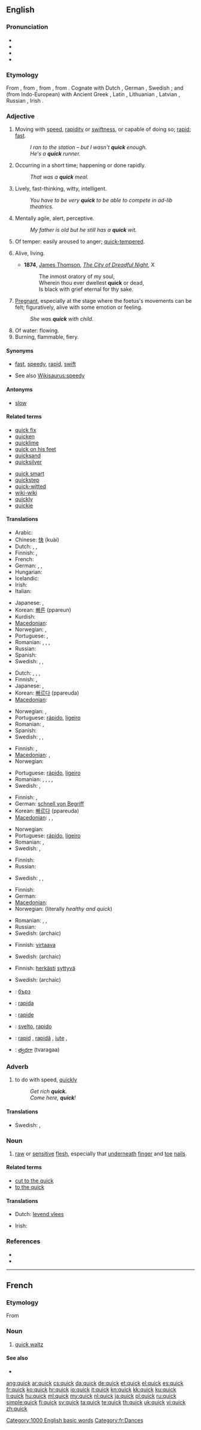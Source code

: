 {{wikipedia}}
==English==

===Pronunciation===
* {{IPA|/kwɪk/}}
* {{audio|en-us-quick.ogg|Audio (US)}}
* {{audio|En-uk-quick.ogg|Audio (UK)}}
* {{rhymes|ɪk}}

===Etymology===
From {{etyl|ang|en}} {{term|cwic||alive|lang=ang}}, from {{proto|Germanic|kwikwa-|lang=en}}, from {{proto|Indo-European|gʷih₃u̯os|alive|lang=en}}, from {{proto|Indo-European|gʷei-|to live|lang=en|title=}}. Cognate with Dutch {{term|kwiek|lang=nl}}, German {{term|keck|lang=de}}, Swedish {{term|kvick|lang=sv}}; and (from Indo-European) with Ancient Greek {{term|sc=polytonic|βίος|tr=bios|lang=grc}}, Latin {{term|vivus|lang=la}}, Lithuanian {{term|gývas|lang=lt}}, Latvian {{term|dzivs|lang=lv}}, Russian {{term|sc=Cyrl|живой|tr=živoj|lang=ru}}, Irish {{term|biathaim||nourish|lang=ga}}.

===Adjective===
{{en-adj|er}}

# Moving with [[speed]], [[rapidity]] or [[swiftness]], or capable of doing so; [[rapid]]; [[fast]].
#: ''I ran to the station – but I wasn't '''quick''' enough.''
#: ''He's a '''quick''' runner.''
# Occurring in a short time; happening or done rapidly.
#: ''That was a '''quick''' meal.''
# Lively, fast-thinking, witty, intelligent.
#: ''You have to be very '''quick''' to be able to compete in ad-lib theatrics.''
# Mentally agile, alert, perceptive.
#: ''My father is old but he still has a '''quick''' wit.''
# Of temper: easily aroused to anger; [[quick-tempered]].
# {{archaic}} Alive, living.
#* '''1874''', [[w:James Thomson (B.V.)|James Thomson]], ''[[:w:City of Dreadful Night|The City of Dreadful Night]]'', X
#*: The inmost oratory of my soul,
#*: Wherein thou ever dwellest '''quick''' or dead,
#*: Is black with grief eternal for thy sake.
# {{archaic}} [[pregnant|Pregnant]], especially at the stage where the foetus's movements can be felt; figuratively, alive with some emotion or feeling.
#: ''She was '''quick''' with child.''
# Of water: flowing.
# Burning, flammable, fiery.

====Synonyms====
* {{sense|moving with speed}} [[fast]], [[speedy]], [[rapid]], [[swift]]
* See also [[Wikisaurus:speedy]]

====Antonyms====
* {{sense|moving with speed}} [[slow]]

====Related terms====
{{top2}}
* [[quick fix]]
* [[quicken]]
* [[quicklime]]
* [[quick on his feet]]
* [[quicksand]]
* [[quicksilver]]
{{mid2}}
* [[quick smart]]
* [[quickstep]]
* [[quick-witted]]
* [[wiki-wiki]]
* [[quickly]]
* [[quickie]]
{{bottom}}

====Translations====
{{trans-top|moving with speed}}
* Arabic: {{t-|ar|سريع|alt=سَريع|tr=sarii3}}
* Chinese: [[快]] (kuài)
* Dutch: {{t+|nl|snel}}, {{t+|nl|vlug}}, {{t+|nl|rap}}
* Finnish: {{t+|fi|nopea}}, {{t+|fi|vikkelä}}
* French: {{t+|fr|rapide}}
* German: {{t+|de|schnell}}, {{t+|de|geschwind}}, {{t+|de|rasch}}
* Hungarian: {{t+|hu|gyors}}
* Icelandic: {{t+|is|fljótur}}
* Irish: {{t-|ga|luath|xs=Irish}}
* Italian: {{t+|it|rapido}}
{{trans-mid}}
* Japanese: {{t+|ja|速い}}, {{t+|ja|はやい|tr=hayai}}
* Korean: [[빠른]] (ppareun)
* Kurdish: {{ku-Arab|[[گورج]]}}
* [[Macedonian]]: {{t-|mk|брз|m|tr=brz}}
* Norwegian: {{t+|no|rask}}, {{t|no|kvikk}}
* Portuguese: {{t+|pt|rápido}}, {{t+|pt|ligeiro}}
* Romanian: {{t-|ro|repede}}, {{t-|ro|rapid|m|n}}, {{t-|ro|iute|m|f|n}}, {{t|ro|rapidă|f}}
* Russian: {{t+|ru|быстрый|tr=býstryj}}
* Spanish: {{t+|es|rápido}}
* Swedish: {{t+|sv|snabb}}, {{t+|sv|rapp}}, {{t|sv|kvick}}
{{trans-bottom}}

{{trans-top|occurring in a short time}}
* Dutch: {{t+|nl|snel}}, {{t+|nl|vlug}}, {{t+|nl|rap}}, {{t+|nl|haastig}}
* Finnish: {{t+|fi|nopea}}, {{t-|fi|pikainen}}
* Japanese: {{t+|ja|速い}}, {{t+|ja|はやい|tr=hayai}}
* Korean: [[빠르다]] (ppareuda)
* [[Macedonian]]: {{t-|mk|брз|m|tr=brz}}
{{trans-mid}}
* Norwegian: {{t+|no|rask}}, {{t|no|kvikk}}
* Portuguese: [[rápido]], [[ligeiro]]
* Romanian: {{t-|ro|repede|m|f|n}}, {{t-|ro|rapid|m|n}}
* Spanish: {{t+|es|rápido}}
* Swedish: {{t+|sv|snabb}}, {{t+|sv|kvick}}, {{t+|sv|hastig}}
{{trans-bottom}}

{{trans-top|lively, witty}}
* Finnish: {{t-|fi|sukkela}}, {{t+|fi|nokkela}}
* [[Macedonian]]: {{t-|mk|жив|m|tr=živ}},  {{t-|mk|бистар|m|tr=bístar}}
* Norwegian: {{t|no|kvikk}}
{{trans-mid}}
* Portuguese: [[rápido]], [[ligeiro]]
* Romanian: {{t-|ro|vioi|m}}, {{t|ro|vioaie|f}}, {{t-|ro|iute|f}}, {{t-|ro|sprinten|m}}, {{t|ro|sprintenă|f}}
* Swedish: {{t+|sv|kvick}}, {{t+|sv|rapp}}
{{trans-bottom}}

{{trans-top|mentally agile, perceptive}}
* Finnish: {{t-|fi|nopeaälyinen}}, {{t+|fi|nokkela}}
* German: [[schnell von Begriff]]
* Korean: [[빠르다]] (ppareuda)
* [[Macedonian]]: {{t-|mk|бистар|m|tr=bístar}},  {{t|mk|досетлив|m|tr=dósetliv}},  {{t|mk|остроумен|m|tr=ostróumen}}
{{trans-mid}}
* Norwegian: {{t|no|kvikk}}
* Portuguese: [[rápido]], [[ligeiro]]
* Romanian: {{t+|ro|ager|m}}, {{t|ro|ageră|f}}
* Swedish: {{t+|sv|kvick}}, {{t+|sv|rapp}}
{{trans-bottom}}

{{trans-top|easily aroused to anger}}
* Finnish: {{t-|fi|äkkipikainen}}
* Russian: {{t+|ru|вспыльчивый}}
{{trans-mid}}
* Swedish: {{t+|sv|ilsk}}, {{t+|sv|ilsken}}, {{t+|sv|lättretlig}}
{{trans-bottom}}

{{trans-top|alive}}
* Finnish: {{t+|fi|elävä}}
* German: {{t+|de|quicklebendig}}
* [[Macedonian]]: {{t-|mk|жив|m|tr=živ}}
* Norwegian: {{t|no|frisk og rask}} (literally ''healthy and quick'')
{{trans-mid}}
* Romanian: {{t-|ro|vioi|m|n}}, {{t|ro|energic|m|n}}, {{t|ro|vioaie|f}}
* Russian: {{t+|ru|живой|tr=živoj}}
* Swedish: {{t+|sv|kvick}} (archaic)
{{trans-bottom}}

{{trans-top|pregnant}}
{{trans-mid}}
{{trans-bottom}}

{{trans-top|flowing}}
* Finnish: [[virtaava]]
{{trans-mid}}
* Swedish: {{t+|sv|kvick}} (archaic)
{{trans-bottom}}

{{trans-top|burning, fiery}}
* Finnish: [[herkkä|herkästi]] [[syttyvä]]
{{trans-mid}}
* Swedish: {{t+|sv|kvick}} (archaic)
{{trans-bottom}}

{{checktrans-top}}

* {{ttbc|Bulgarian}}: [[бърз]] {{m}}
* {{ttbc|Ido}}: [[rapida]]
* {{ttbc|Interlingua}}: [[rapide]]
* {{ttbc|Italian}}: [[svelto]], [[rapido]]
* {{ttbc|Romanian}}: [[rapid]] {{m}}, [[rapidă]] {{f}}, [[iute]] {{m}}, {{f}}
* {{ttbc|Telugu}}: [[త్వరగా]] (tvaragaa)
{{trans-bottom}}

===Adverb===
{{en-adv|er}}

# {{colloquial}} to do with speed, [[quickly]]
#: ''Get rich '''quick.'''''
#: ''Come here, '''quick'''!''

====Translations====
{{trans-top|with speed}}
* Swedish: {{t+|sv|fort}}, {{t+|sv|snabbt}}
{{trans-mid}}
{{trans-bottom}}

===Noun===
{{en-noun}}

# [[raw]] or [[sensitive]] [[flesh]], especially that [[underneath]] [[finger]] and [[toe]] [[nail]]s.

====Related terms====
* [[cut to the quick]]
* [[to the quick]]

====Translations====
{{trans-top|sensitive flesh}}
* Dutch: [[levend vlees]]
{{trans-mid}}
* Irish: {{t+|ga|beo|m|xs=Irish}}
{{trans-bottom}}

===References===
* {{R:Century 1911}}
* {{R:Webster 1913}}

[[Category:1000 English basic words]]

----

==French==

===Etymology===
From {{etyl|en|fr}}

===Noun===
{{fr-noun|m}}

# [[quick waltz]]

====See also====
* {{l|fr|slow}}

[[Category:fr:Dances]]

[[ang:quick]]
[[ar:quick]]
[[cs:quick]]
[[da:quick]]
[[de:quick]]
[[et:quick]]
[[el:quick]]
[[es:quick]]
[[fr:quick]]
[[ko:quick]]
[[hr:quick]]
[[io:quick]]
[[it:quick]]
[[kn:quick]]
[[kk:quick]]
[[ku:quick]]
[[li:quick]]
[[hu:quick]]
[[ml:quick]]
[[my:quick]]
[[nl:quick]]
[[ja:quick]]
[[pl:quick]]
[[ru:quick]]
[[simple:quick]]
[[fi:quick]]
[[sv:quick]]
[[ta:quick]]
[[te:quick]]
[[th:quick]]
[[uk:quick]]
[[vi:quick]]
[[zh:quick]]